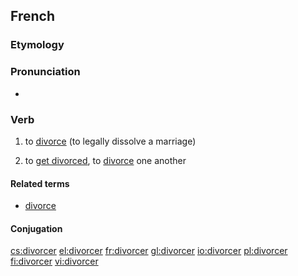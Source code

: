 ==French==

===Etymology===
{{suffix|divorce|er|lang=fr}}

===Pronunciation===
* {{IPA|/di.vɔʁ.se/|lang=fr}}

===Verb===
{{fr-verb}}

# {{transitive}} to [[divorce]] (to legally dissolve a marriage)
# {{reflexive|se divorcer|lang=fr}} to [[get divorced]], to [[divorce]] one another

====Related terms====
*[[divorce#French|divorce]]

====Conjugation====
{{fr-conj-cer|divor|avoir}}

[[cs:divorcer]]
[[el:divorcer]]
[[fr:divorcer]]
[[gl:divorcer]]
[[io:divorcer]]
[[pl:divorcer]]
[[fi:divorcer]]
[[vi:divorcer]]